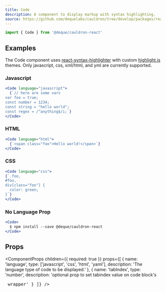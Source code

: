 ```yaml
---
title: Code
description: A component to display markup with syntax highlighting.
source: https://github.com/dequelabs/cauldron/tree/develop/packages/react/src/components/Code/index.tsx
---
```



```js
import { Code } from '@deque/cauldron-react'
```

## Examples

The Code component uses [react-syntax-highlighter](https://github.com/react-syntax-highlighter/react-syntax-highlighter) with custom [highlight.js](https://highlightjs.org/) themes. Only javascript, css, xml/html, and yml are currently supported.

### Javascript

```jsx example
<Code language="javascript">
  {`// here are some vars
var foo = true;
const number = 1234;
const string = "hello world";
const regex = /^anything$/i;`}
</Code>
```

### HTML

```jsx example
<Code language="html">
  {`<span class="foo">Hello world!</span>`}
</Code>
```

### CSS

```jsx example
<Code language="css">
{`.foo,
#foo,
div[class="foo"] {
  color: green;
}`}
</Code>
```

### No Language Prop

```jsx example
<Code>
  $ npm install --save @deque/cauldron-react
</Code>
```

## Props

<ComponentProps
  children={{ required: true }}
  props={[
    {
      name: 'language',
      type: ['javascript', 'css', 'html', 'yaml'],
      description: 'The language type of code to be displayed.'
    },
    {
      name: 'tabIndex',
      type: 'number',
      description: 'optional prop to set tabindex value on code block's <pre> wrapper'
    }
  ]}
/>